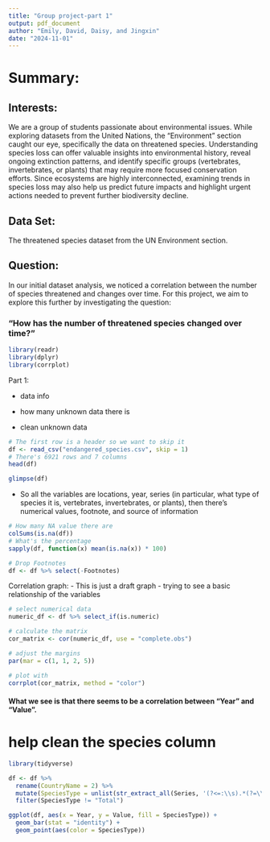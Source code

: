 ```yaml
---
title: "Group project-part 1"
output: pdf_document
author: "Emily, David, Daisy, and Jingxin"
date: "2024-11-01"
---
```


# Summary:

## Interests: 

We are a group of students passionate about environmental issues. While exploring datasets from the United Nations, the "Environment" section caught our eye, specifically the data on threatened species. Understanding species loss can offer valuable insights into environmental history, reveal ongoing extinction patterns, and identify specific groups (vertebrates, invertebrates, or plants) that may require more focused conservation efforts. Since ecosystems are highly interconnected, examining trends in species loss may also help us predict future impacts and highlight urgent actions needed to prevent further biodiversity decline.

## Data Set: 

The threatened species dataset from the UN Environment section.

## Question: 

In our initial dataset analysis, we noticed a correlation between the number of species threatened and changes over time. For this project, we aim to explore this further by investigating the question:

### "How has the number of threatened species changed over time?"

```r
library(readr)
library(dplyr)
library(corrplot)
```

Part 1:

-   data info

-   how many unknown data there is

-   clean unknown data

```r
# The first row is a header so we want to skip it
df <- read_csv("endangered_species.csv", skip = 1)
# There's 6921 rows and 7 columns  
head(df)
```

```r
glimpse(df)
```

-   So all the variables are locations, year, series (in particular, what type of species it is, vertebrates, invertebrates, or plants), then there's numerical values, footnote, and source of information

```r
# How many NA value there are 
colSums(is.na(df))
# What's the percentage
sapply(df, function(x) mean(is.na(x)) * 100)
```

```r
# Drop Footnotes
df <- df %>% select(-Footnotes)
```

Correlation graph: - This is just a draft graph - trying to see a basic relationship of the variables

```r

# select numerical data
numeric_df <- df %>% select_if(is.numeric)

# calculate the matrix
cor_matrix <- cor(numeric_df, use = "complete.obs")

# adjust the margins 
par(mar = c(1, 1, 2, 5)) 

# plot with
corrplot(cor_matrix, method = "color")
```

#### What we see is that there seems to be a correlation between "Year" and "Value".

# help clean the species column
```r
library(tidyverse)

df <- df %>%
  rename(CountryName = 2) %>%
  mutate(SpeciesType = unlist(str_extract_all(Series, '(?<=:\\s).*(?=\\s\\()'))) %>%
  filter(SpeciesType != "Total")

ggplot(df, aes(x = Year, y = Value, fill = SpeciesType)) + 
  geom_bar(stat = "identity") +
  geom_point(aes(color = SpeciesType))
```
